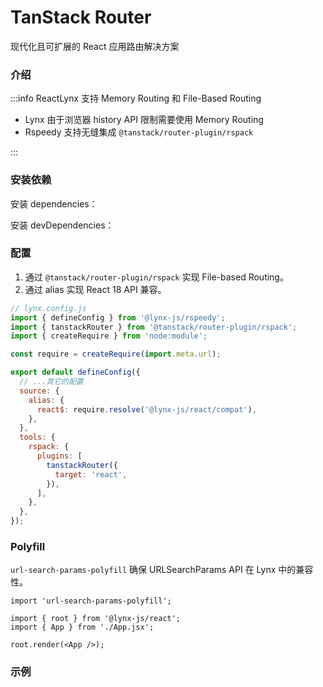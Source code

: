 
# TanStack Router

现代化且可扩展的 React 应用路由解决方案

### 介绍

:::info
ReactLynx 支持 Memory Routing 和 File-Based Routing

- Lynx 由于浏览器 history API 限制需要使用 Memory Routing
- Rspeedy 支持无缝集成 `@tanstack/router-plugin/rspack`

:::

### 安装依赖

安装 dependencies：

<PackageManagerTabs command="install @tanstack/react-router url-search-params-polyfill" />

安装 devDependencies：

<PackageManagerTabs command="install @tanstack/router-plugin -D" />

### 配置

1. 通过 `@tanstack/router-plugin/rspack` 实现 File-based Routing。
2. 通过 alias 实现 React 18 API 兼容。

```js
// lynx.config.js
import { defineConfig } from '@lynx-js/rspeedy';
import { tanstackRouter } from '@tanstack/router-plugin/rspack';
import { createRequire } from 'node:module';

const require = createRequire(import.meta.url);

export default defineConfig({
  // ...其它的配置
  source: {
    alias: {
      react$: require.resolve('@lynx-js/react/compat'),
    },
  },
  tools: {
    rspack: {
      plugins: [
        tanstackRouter({
          target: 'react',
        }),
      ],
    },
  },
});
```

### Polyfill

`url-search-params-polyfill` 确保 URLSearchParams API 在 Lynx 中的兼容性。

```tsx title=index.tsx
import 'url-search-params-polyfill';

import { root } from '@lynx-js/react';
import { App } from './App.jsx';

root.render(<App />);
```

### 示例

<Go
  example="tanstack-router"
  defaultFile="src/App.tsx"
  img="https://lf-lynx.tiktok-cdns.com/obj/lynx-artifacts-oss-sg/plugin/static/tanstack-router.jpg"
  defaultEntryFile="dist/main.lynx.bundle"
  entry="src/tanstack-router"
/>
